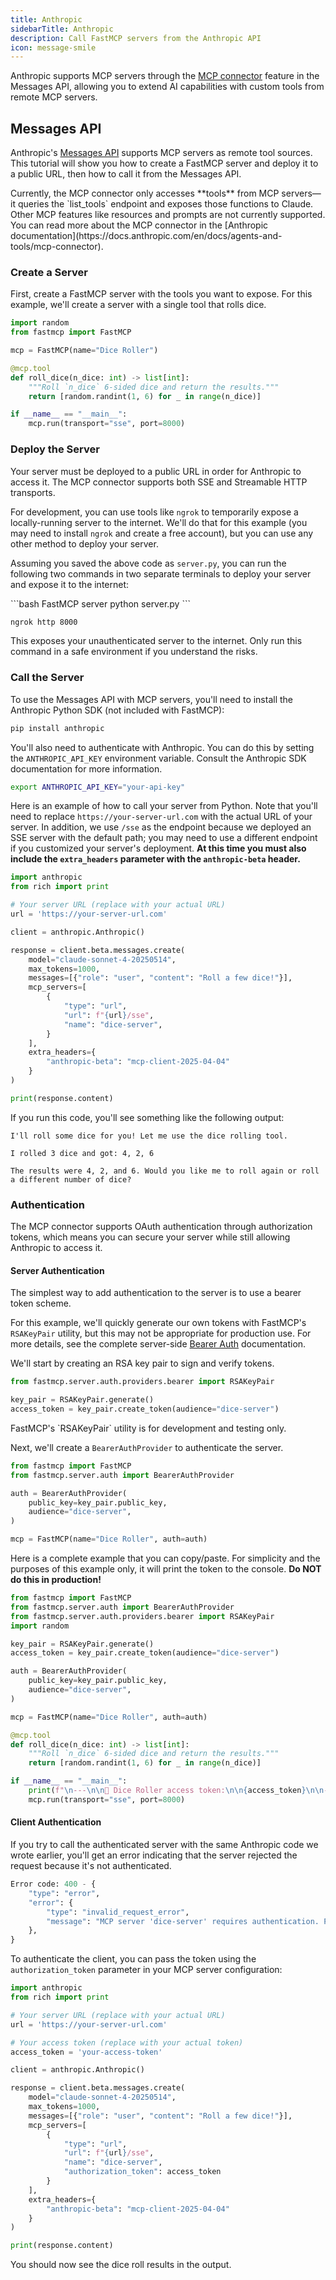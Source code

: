 ```yaml
---
title: Anthropic
sidebarTitle: Anthropic
description: Call FastMCP servers from the Anthropic API
icon: message-smile
---
```



Anthropic supports MCP servers through the [MCP connector](https://docs.anthropic.com/en/docs/agents-and-tools/mcp-connector) feature in the Messages API, allowing you to extend AI capabilities with custom tools from remote MCP servers.

## Messages API

Anthropic's [Messages API](https://docs.anthropic.com/en/api/messages) supports MCP servers as remote tool sources. This tutorial will show you how to create a FastMCP server and deploy it to a public URL, then how to call it from the Messages API.

<Tip>
Currently, the MCP connector only accesses **tools** from MCP servers—it queries the `list_tools` endpoint and exposes those functions to Claude. Other MCP features like resources and prompts are not currently supported. You can read more about the MCP connector in the [Anthropic documentation](https://docs.anthropic.com/en/docs/agents-and-tools/mcp-connector).
</Tip>

### Create a Server

First, create a FastMCP server with the tools you want to expose. For this example, we'll create a server with a single tool that rolls dice.

```python server.py
import random
from fastmcp import FastMCP

mcp = FastMCP(name="Dice Roller")

@mcp.tool
def roll_dice(n_dice: int) -> list[int]:
    """Roll `n_dice` 6-sided dice and return the results."""
    return [random.randint(1, 6) for _ in range(n_dice)]

if __name__ == "__main__":
    mcp.run(transport="sse", port=8000)
```

### Deploy the Server

Your server must be deployed to a public URL in order for Anthropic to access it. The MCP connector supports both SSE and Streamable HTTP transports.

For development, you can use tools like `ngrok` to temporarily expose a locally-running server to the internet. We'll do that for this example (you may need to install `ngrok` and create a free account), but you can use any other method to deploy your server.

Assuming you saved the above code as `server.py`, you can run the following two commands in two separate terminals to deploy your server and expose it to the internet:

<CodeGroup>
```bash FastMCP server
python server.py
```

```bash ngrok
ngrok http 8000
```
</CodeGroup>

<Warning>
This exposes your unauthenticated server to the internet. Only run this command in a safe environment if you understand the risks.
</Warning>

### Call the Server

To use the Messages API with MCP servers, you'll need to install the Anthropic Python SDK (not included with FastMCP):

```bash
pip install anthropic
```

You'll also need to authenticate with Anthropic. You can do this by setting the `ANTHROPIC_API_KEY` environment variable. Consult the Anthropic SDK documentation for more information.

```bash
export ANTHROPIC_API_KEY="your-api-key"
```

Here is an example of how to call your server from Python. Note that you'll need to replace `https://your-server-url.com` with the actual URL of your server. In addition, we use `/sse` as the endpoint because we deployed an SSE server with the default path; you may need to use a different endpoint if you customized your server's deployment. **At this time you must also include the `extra_headers` parameter with the `anthropic-beta` header.**

```python {5, 13-22}
import anthropic
from rich import print

# Your server URL (replace with your actual URL)
url = 'https://your-server-url.com'

client = anthropic.Anthropic()

response = client.beta.messages.create(
    model="claude-sonnet-4-20250514",
    max_tokens=1000,
    messages=[{"role": "user", "content": "Roll a few dice!"}],
    mcp_servers=[
        {
            "type": "url",
            "url": f"{url}/sse",
            "name": "dice-server",
        }
    ],
    extra_headers={
        "anthropic-beta": "mcp-client-2025-04-04"
    }
)

print(response.content)
```

If you run this code, you'll see something like the following output:

```text
I'll roll some dice for you! Let me use the dice rolling tool.

I rolled 3 dice and got: 4, 2, 6

The results were 4, 2, and 6. Would you like me to roll again or roll a different number of dice?
```


### Authentication

<VersionBadge version="2.6.0" />

The MCP connector supports OAuth authentication through authorization tokens, which means you can secure your server while still allowing Anthropic to access it.

#### Server Authentication

The simplest way to add authentication to the server is to use a bearer token scheme. 

For this example, we'll quickly generate our own tokens with FastMCP's `RSAKeyPair` utility, but this may not be appropriate for production use. For more details, see the complete server-side [Bearer Auth](/servers/auth/bearer) documentation. 

We'll start by creating an RSA key pair to sign and verify tokens.

```python
from fastmcp.server.auth.providers.bearer import RSAKeyPair

key_pair = RSAKeyPair.generate()
access_token = key_pair.create_token(audience="dice-server")
```

<Warning>
FastMCP's `RSAKeyPair` utility is for development and testing only.
</Warning> 

Next, we'll create a `BearerAuthProvider` to authenticate the server. 

```python
from fastmcp import FastMCP
from fastmcp.server.auth import BearerAuthProvider

auth = BearerAuthProvider(
    public_key=key_pair.public_key,
    audience="dice-server",
)

mcp = FastMCP(name="Dice Roller", auth=auth)
```

Here is a complete example that you can copy/paste. For simplicity and the purposes of this example only, it will print the token to the console. **Do NOT do this in production!**

```python server.py [expandable]
from fastmcp import FastMCP
from fastmcp.server.auth import BearerAuthProvider
from fastmcp.server.auth.providers.bearer import RSAKeyPair
import random

key_pair = RSAKeyPair.generate()
access_token = key_pair.create_token(audience="dice-server")

auth = BearerAuthProvider(
    public_key=key_pair.public_key,
    audience="dice-server",
)

mcp = FastMCP(name="Dice Roller", auth=auth)

@mcp.tool
def roll_dice(n_dice: int) -> list[int]:
    """Roll `n_dice` 6-sided dice and return the results."""
    return [random.randint(1, 6) for _ in range(n_dice)]

if __name__ == "__main__":
    print(f"\n---\n\n🔑 Dice Roller access token:\n\n{access_token}\n\n---\n")
    mcp.run(transport="sse", port=8000)
```

#### Client Authentication

If you try to call the authenticated server with the same Anthropic code we wrote earlier, you'll get an error indicating that the server rejected the request because it's not authenticated.

```python
Error code: 400 - {
    "type": "error", 
    "error": {
        "type": "invalid_request_error", 
        "message": "MCP server 'dice-server' requires authentication. Please provide an authorization_token.",
    },
}
```

To authenticate the client, you can pass the token using the `authorization_token` parameter in your MCP server configuration:

```python {8, 21}
import anthropic
from rich import print

# Your server URL (replace with your actual URL)
url = 'https://your-server-url.com'

# Your access token (replace with your actual token)
access_token = 'your-access-token'

client = anthropic.Anthropic()

response = client.beta.messages.create(
    model="claude-sonnet-4-20250514",
    max_tokens=1000,
    messages=[{"role": "user", "content": "Roll a few dice!"}],
    mcp_servers=[
        {
            "type": "url",
            "url": f"{url}/sse",
            "name": "dice-server",
            "authorization_token": access_token
        }
    ],
    extra_headers={
        "anthropic-beta": "mcp-client-2025-04-04"
    }
)

print(response.content)
```

You should now see the dice roll results in the output.
